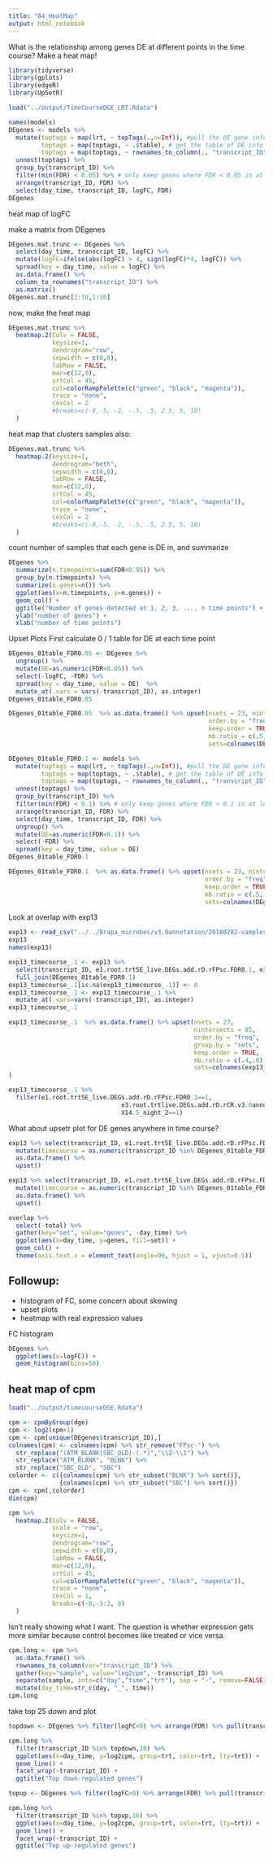```yaml
---
title: "04_HeatMap"
output: html_notebook
---
```


What is the relationship among genes DE at different points in the time course?  Make a heat map!

```r
library(tidyverse)
library(gplots)
library(edgeR)
library(UpSetR)
```

```r
load("../output/TimeCourseDGE_LRT.Rdata")
```

```r
names(models)
DEgenes <- models %>% 
  mutate(toptags = map(lrt, ~ topTags(.,n=Inf)), #pull the DE gene info out of each model
         toptags = map(toptags, ~ .$table), # get the table of DE info
         toptags = map(toptags, ~ rownames_to_column(., "transcript_ID"))) %>%
  unnest(toptags) %>%
  group_by(transcript_ID) %>%
  filter(min(FDR) < 0.05) %>% # only keep genes where FDR < 0.05 in at least one comparison.
  arrange(transcript_ID, FDR) %>% 
  select(day_time, transcript_ID, logFC, FDR)
DEgenes
```

heat map of logFC

make a matrix from DEgenes
```r
DEgenes.mat.trunc <- DEgenes %>%
  select(day_time, transcript_ID, logFC) %>%
  mutate(logFC=ifelse(abs(logFC) > 4, sign(logFC)*4, logFC)) %>%
  spread(key = day_time, value = logFC) %>%
  as.data.frame() %>%
  column_to_rownames("transcript_ID") %>%
  as.matrix()
DEgenes.mat.trunc[1:10,1:10]
```

now, make the heat map

```r
DEgenes.mat.trunc %>% 
  heatmap.2(Colv = FALSE,
            keysize=1,
            dendrogram="row",
            sepwidth = c(0,0),
            labRow = FALSE,
            mar=c(12,0),
            srtCol = 45,
            col=colorRampPalette(c("green", "black", "magenta")),
            trace = "none",
            cexCol = 2
            #breaks=c(-8,-5, -2, -.5, .5, 2.5, 5, 10)
  )

```

heat map that clusters samples also:

```r
DEgenes.mat.trunc %>% 
  heatmap.2(keysize=1,
            dendrogram="both",
            sepwidth = c(0,0),
            labRow = FALSE,
            mar=c(12,0),
            srtCol = 45,
            col=colorRampPalette(c("green", "black", "magenta")),
            trace = "none",
            cexCol = 2
            #breaks=c(-8,-5, -2, -.5, .5, 2.5, 5, 10)
  )

```


count number of samples that each gene is DE in, and summarize

```r
DEgenes %>%
  summarize(n.timepoints=sum(FDR<0.05)) %>%
  group_by(n.timepoints) %>%
  summarize(n.genes=n()) %>%
  ggplot(aes(x=n.timepoints, y=n.genes)) +
  geom_col() +
  ggtitle("Number of genes detected at 1, 2, 3, ..., n time points") +
  ylab("number of genes") +
  xlab("number of time points")
```

Upset Plots
First calculate 0 / 1 table for DE at each time point

```r
DEgenes_01table_FDR0.05 <- DEgenes %>%
  ungroup() %>%
  mutate(DE=as.numeric(FDR<0.05)) %>%
  select(-logFC, -FDR) %>%
  spread(key = day_time, value = DE)  %>%
  mutate_at(.vars = vars(-transcript_ID), as.integer)
DEgenes_01table_FDR0.05
```

```r
DEgenes_01table_FDR0.05  %>% as.data.frame() %>% upset(nsets = 23, nintersects = 100,
                                                       order.by = "freq",
                                                       keep.order = TRUE, 
                                                       mb.ratio = c(.5,.5),
                                                       sets=colnames(DEgenes_01table_FDR0.05)[-1])
```


```r
DEgenes_01table_FDR0.1 <- models %>% 
  mutate(toptags = map(lrt, ~ topTags(.,n=Inf)), #pull the DE gene info out of each model
         toptags = map(toptags, ~ .$table), # get the table of DE info
         toptags = map(toptags, ~ rownames_to_column(., "transcript_ID"))) %>%
  unnest(toptags) %>%
  group_by(transcript_ID) %>%
  filter(min(FDR) < 0.1) %>% # only keep genes where FDR < 0.1 in at least one comparison.
  arrange(transcript_ID, FDR) %>% 
  select(day_time, transcript_ID, FDR) %>%
  ungroup() %>%
  mutate(DE=as.numeric(FDR<0.1)) %>%
  select(-FDR) %>%
  spread(key = day_time, value = DE) 
DEgenes_01table_FDR0.1
```

```r
DEgenes_01table_FDR0.1  %>% as.data.frame() %>% upset(nsets = 23, nintersects = 100,
                                                      order.by = "freq",
                                                      keep.order = TRUE, 
                                                      mb.ratio = c(.5,.5),
                                                      sets=colnames(DEgenes_01table_FDR0.1)[-1])
```

Look at overlap with exp13

```r
exp13 <- read_csv("../../Brapa_microbes/v3.0annotation/20180202-samples/output/DEG.e1.e3.complete.overlap.csv")
exp13
names(exp13)
```



```r
exp13_timecourse_.1 <- exp13 %>%
  select(transcript_ID, e1.root.trt5E_live.DEGs.add.rD.rFPsc.FDR0.1, e3.root.trtlive.DEGs.add.rD.rCR.v3.0anno.FDR0.1) %>%
  full_join(DEgenes_01table_FDR0.1) 
exp13_timecourse_.1[is.na(exp13_timecourse_.1)] <- 0
exp13_timecourse_.1 <- exp13_timecourse_.1 %>%
  mutate_at(.vars=vars(-transcript_ID), as.integer)
exp13_timecourse_.1
```


```r
exp13_timecourse_.1  %>% as.data.frame() %>% upset(nsets = 27,
                                                   nintersects = 85,
                                                   order.by = "freq",
                                                   group.by = "sets",
                                                   keep.order = TRUE, 
                                                   mb.ratio = c(.4,.6),
                                                   sets=colnames(exp13_timecourse_.1)[-1]
)
```


```r
exp13_timecourse_.1 %>% 
  filter(e1.root.trt5E_live.DEGs.add.rD.rFPsc.FDR0.1==1,
                               e3.root.trtlive.DEGs.add.rD.rCR.v3.0anno.FDR0.1==1,
                               X14.5_night_2==1)
```


What about upsetr plot for DE genes anywhere in time course?

```r
exp13 %>% select(transcript_ID, e1.root.trt5E_live.DEGs.add.rD.rFPsc.FDR0.1, e3.root.trtlive.DEGs.add.rD.rCR.v3.0anno.FDR0.1) %>%
  mutate(timecourse = as.numeric(transcript_ID %in% DEgenes_01table_FDR0.1$transcript_ID)) %>% 
  as.data.frame() %>%
  upset()
```

```r
exp13 %>% select(transcript_ID, e1.root.trt5E_live.DEGs.add.rD.rFPsc.FDR0.05, e3.root.trtlive.DEGs.add.rD.rCR.v3.0anno.FDR0.05) %>%
  mutate(timecourse = as.numeric(transcript_ID %in% DEgenes_01table_FDR0.05$transcript_ID)) %>% 
  as.data.frame() %>%
  upset()
```



```r
overlap %>%
  select(-total) %>%
  gather(key="set", value="genes", -day_time) %>%
  ggplot(aes(x=day_time, y=genes, fill=set)) +
  geom_col() +
  theme(axis.text.x = element_text(angle=90, hjust = 1, vjust=0.5))
```

## Followup:

* histogram of FC, some concern about skewing
* upset plots
* heatmap with real expression values

FC histogram 
```r
DEgenes %>%
  ggplot(aes(x=logFC)) +
  geom_histogram(bins=50)
```

## heat map of cpm

```r
load("../output/timecourseDGE.Rdata")
```


```r
cpm <- cpmByGroup(dge)
cpm <- log2(cpm+1)
cpm <- cpm[unique(DEgenes$transcript_ID),]
colnames(cpm) <- colnames(cpm) %>% str_remove("FPsc-") %>%
  str_replace("(ATM_BLANK|SBC_OLD)-(.*)","\\2-\\1") %>%
  str_replace("ATM_BLANK", "BLNK") %>%
  str_replace("SBC_OLD", "SBC")
colorder <- c({colnames(cpm) %>% str_subset("BLNK") %>% sort()},
              {colnames(cpm) %>% str_subset("SBC") %>% sort()})
cpm <- cpm[,colorder]
dim(cpm)
```

```r
cpm %>% 
  heatmap.2(Colv = FALSE,
            scale = "row",
            keysize=1,
            dendrogram="row",
            sepwidth = c(0,0),
            labRow = FALSE,
            mar=c(12,0),
            srtCol = 45,
            col=colorRampPalette(c("green", "black", "magenta")),
            trace = "none",
            cexCol = 1,
            breaks=c(-8,-3:3, 8)
  )

```

Isn't really showing what I want.  The question is whether expression gets more similar because control becomes like treated or vice versa.

```r
cpm.long <- cpm %>% 
  as.data.frame() %>% 
  rownames_to_column(var="transcript_ID") %>% 
  gather(key="sample", value="log2cpm", -transcript_ID) %>%
  separate(sample, into=c("day","time","trt"), sep = "-", remove=FALSE) %>%
  mutate(day_time=str_c(day, "_", time))
cpm.long
```

take top 25 down and plot
```r
topdown <- DEgenes %>% filter(logFC<0) %>% arrange(FDR) %>% pull(transcript_ID) %>% unique() %>% magrittr::extract(1:25)

cpm.long %>%
  filter(transcript_ID %in% topdown,10) %>%
  ggplot(aes(x=day_time, y=log2cpm, group=trt, color=trt, lty=trt)) +
  geom_line() +
  facet_wrap(~transcript_ID) +
  ggtitle("Top down-regulated genes")
```

```r
topup <- DEgenes %>% filter(logFC>0) %>% arrange(FDR) %>% pull(transcript_ID) %>% unique() %>% magrittr::extract(1:25)

cpm.long %>%
  filter(transcript_ID %in% topup,10) %>%
  ggplot(aes(x=day_time, y=log2cpm, group=trt, color=trt, lty=trt)) +
  geom_line() +
  facet_wrap(~transcript_ID) +
  ggtitle("Top up-regulated genes")
```
